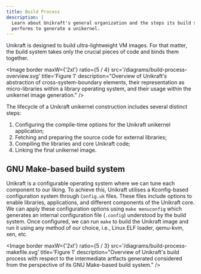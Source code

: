 ```yaml
---
title: Build Process
description: |
  Learn about Unikraft's general organization and the steps its build system
  performs to generate a unikernel.
---
```


Unikraft is designed to build ultra-lightweight VM images. For that matter, the
build system takes only the crucial pieces of code and binds them together.

<Image
  border
  maxW={'2xl'}
  ratio={5 / 4}
  src='/diagrams/build-process-overview.svg'
  title='Figure 1'
  description="Overview of Unikraft's abstraction of cross-system-boundary
  elements, their representation as micro-libraries within a library operating
  system, and their usage within the unikernel image generation."
/>

The lifecycle of a Unikraft unikernel construction includes several distinct
steps:

1. Configuring the compile-time options for the Unikraft unikernel application;
2. Fetching and preparing the source code for external libraries;
3. Compiling the libraries and core Unikraft code;
4. Linking the final unikernel image.

## GNU Make-based build system

Unikraft is a configurable operating system where we can tune each component to
our liking. To achieve this, Unikraft utilises a Kconfig-based configuration
system through `Config.uk` files. These files include options to enable
libraries, applications, and different components of the Unikraft core. We can
apply these configuration options using `make menuconfig` which generates an
internal configuration file (`.config`) understood by the build system. Once
configured, we can run `make` to build the Unikraft image and run it using any
method of our choice, i.e., Linux ELF loader, qemu-kvm, xen, etc.

<Image
  border
  maxW={'2xl'}
  ratio={5 / 3}
  src='/diagrams/build-process-makefile.svg'
  title='Figure 1'
  description="Overview of Unikraft's build process with respect to the
  intermediate artfacts generated considered from the perspective of its GNU
  Make-based build system."
/>
